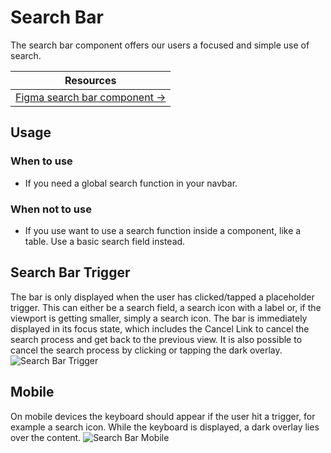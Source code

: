 
 

<Meta of={SearchBarStories} /> 

# Search Bar
The search bar component offers our users a focused and simple use of search.

| Resources                                                                                                                                                  |
|------------------------------------------------------------------------------------------------------------------------------------------------------------|
| [Figma search bar component →](https://www.figma.com/design/zPvPwPgb4EsYFXKC2nhzSG/Infineon-DDS-%7C-Main?node-id=19589-15068&amp;amp;t=aY9BfRC7bLZytmWu-4) |

## Usage

### When to use
- If you need a global search function in your navbar.

### When not to use
- If you use want to use a search function inside a component, like a table. Use a basic search field instead.

## Search Bar Trigger
The bar is only displayed when the user has clicked/tapped a placeholder trigger. This can either be a search field, a search icon with a label or, if the viewport is getting smaller, simply a search icon. The bar is immediately displayed in its focus state, which includes the Cancel Link to cancel the search process and get back to the previous view. It is also possible to cancel the search process by clicking or tapping the dark overlay.
<img src={SearchBarInteracion} alt="Search Bar Trigger" />

## Mobile
On mobile devices the keyboard should appear if the user hit a trigger, for example a search icon. While the keyboard is displayed, a dark overlay lies over the content.
<img src={SearchBarMobile} alt="Search Bar Mobile" />